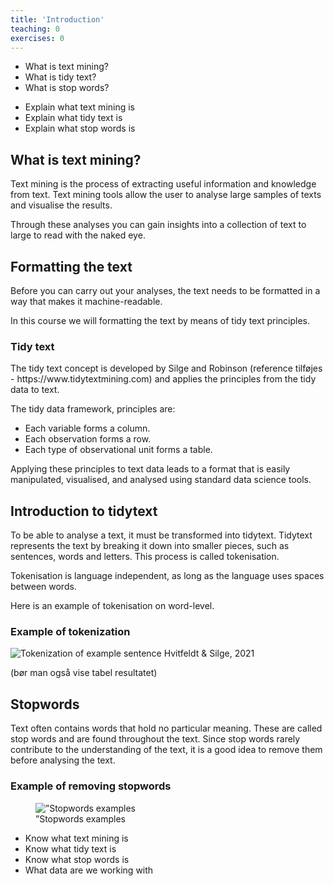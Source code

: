 ```yaml
---
title: 'Introduction'
teaching: 0
exercises: 0
---
```


:::::::::::::::::::::::::::::::::::::: questions 

- What is text mining?
- What is tidy text?
- What is stop words?


::::::::::::::::::::::::::::::::::::::::::::::::

::::::::::::::::::::::::::::::::::::: objectives

- Explain what text mining is
- Explain what tidy text is
- Explain what stop words is

::::::::::::::::::::::::::::::::::::::::::::::::

## What is text mining?
Text mining is the process of extracting useful information and knowledge from text. Text mining tools allow the user to analyse large samples of texts and visualise the results.

Through these analyses you can gain insights into a collection of text 
to large to read with the naked eye.


## Formatting the text
Before you can carry out your analyses, the text needs to be formatted in a way that makes it machine-readable.

In this course we will formatting the text by means of tidy text principles.

:::: callout

### Tidy text

The tidy text concept is developed by Silge and Robinson (reference tilføjes - https://www.tidytextmining.com) and applies the principles from the tidy data to text.

The tidy data framework, principles are:

* Each variable forms a column.
* Each observation forms a row.
* Each type of observational unit forms a table.

Applying these principles to text data leads to a format that is easily manipulated, visualised, and analysed using standard data science tools.

::::::

## Introduction to tidytext
To be able to analyse a text, it must be transformed into tidytext. Tidytext represents the text by breaking it down into smaller pieces, such as sentences, words and letters. This process is called tokenisation.

Tokenisation is language  independent, as long as the language uses spaces between words.

Here is an example of tokenisation on word-level.

:::: callout

### Example of tokenization

![Tokenization of example sentence](../fig/Tokenization.png)
Hvitfeldt & Silge, 2021

(bør man også vise tabel resultatet)

::::::

## Stopwords
Text often contains words that hold no particular meaning. These are called stop words and are found throughout the text. Since stop words rarely contribute to the understanding of the text, it is a good idea to remove them before analysing the text.

:::: callout

### Example of removing stopwords

![”Stopwords examples](../fig/Stopwords.png)
::::::


::::::::::::::::::::::::::::::::::::: keypoints 

- Know what text mining is
- Know what tidy text is
- Know what stop words is
- What data are we working with

::::::::::::::::::::::::::::::::::::::::::::::::

